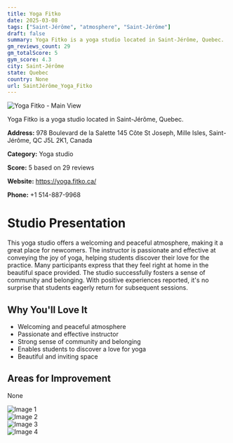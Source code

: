 ```yaml
---
title: Yoga Fitko
date: 2025-03-08
tags: ["Saint-Jérôme", "atmosphere", "Saint-Jérôme"]  
draft: false
summary: Yoga Fitko is a yoga studio located in Saint-Jérôme, Quebec.
gm_reviews_count: 29
gm_totalScore: 5
gym_score: 4.3
city: Saint-Jérôme
state: Quebec
country: None
url: SaintJérôme_Yoga_Fitko
---
```


<div className="aspect-[16/9] relative my-8">
  <img 
    src="https://lh5.googleusercontent.com/p/AF1QipOy6wd7Uxy4gm96op_J2eagWbTC8SkeMIV_aod_=w1920-h1080-k-no"
    alt="Yoga Fitko - Main View"
    className="object-cover absolute inset-0 w-full h-full rounded-lg"
  />
</div>

Yoga Fitko is a yoga studio located in Saint-Jérôme, Quebec.

**Address:** 978 Boulevard de la Salette 145 Côte St Joseph, Mille Isles, Saint-Jérôme, QC J5L 2K1, Canada

**Category:** Yoga studio

**Score:** 5 based on 29 reviews

**Website:** https://yoga.fitko.ca/

**Phone:** +1 514-887-9968

# Studio Presentation

This yoga studio offers a welcoming and peaceful atmosphere, making it a great place for newcomers. The instructor is passionate and effective at conveying the joy of yoga, helping students discover their love for the practice. Many participants express that they feel right at home in the beautiful space provided. The studio successfully fosters a sense of community and belonging. With positive experiences reported, it's no surprise that students eagerly return for subsequent sessions.


## Why You'll Love It

- Welcoming and peaceful atmosphere
- Passionate and effective instructor
- Strong sense of community and belonging
- Enables students to discover a love for yoga
- Beautiful and inviting space

## Areas for Improvement

None

<div className="grid grid-cols-1 xl:grid-cols-2 gap-4 my-8">
<div className="aspect-[4/3] relative"><img src="https://lh3.googleusercontent.com/p/AF1QipNnLPPmB6qEeE7WFNnsRpmZO26XMhZEuNbaVh-_=w1920-h1080-k-no" alt="Image 1" className="object-cover absolute inset-0 w-full h-full rounded-lg" /></div>
<div className="aspect-[4/3] relative"><img src="https://lh5.googleusercontent.com/p/AF1QipMkimn19sr7QrbSKXKo3DWYBzsUw9O8oarG3Z-e=w1920-h1080-k-no" alt="Image 2" className="object-cover absolute inset-0 w-full h-full rounded-lg" /></div>
<div className="aspect-[4/3] relative"><img src="https://lh5.googleusercontent.com/p/AF1QipN82JkyGIi6WuNzC21F40KjX9mETgaBPjnGKtsQ=w1920-h1080-k-no" alt="Image 3" className="object-cover absolute inset-0 w-full h-full rounded-lg" /></div>
<div className="aspect-[4/3] relative"><img src="https://lh5.googleusercontent.com/p/AF1QipPK4OVBYIC85CoJd-jmkqDLRV-j_JFzS78YM4-G=w1920-h1080-k-no" alt="Image 4" className="object-cover absolute inset-0 w-full h-full rounded-lg" /></div>
</div>